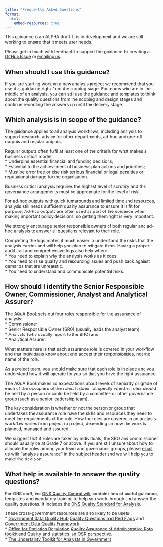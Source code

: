 ```yaml
---
title: "Frequently Asked Questions"
format:
  html:
    embed-resources: true
---
```


::: {.callout-note collapse="false"}
This guidance is an ALPHA draft. It is in development and we are still working to ensure that it meets user needs.

Please get in touch with feedback to support the guidance by creating a [GitHub Issue](https://github.com/best-practice-and-impact/analysis_project_documentation) or [emailing us](mailto:ASAP@ons.gov.uk).
:::

## When should I use this guidance?

If you are starting work on a new analysis project we recommend that you use this guidance right from the scoping stage. For teams who are in the middle of an analysis, you can still use the guidance and templates to think about the quality questions from the scoping and design stages and continue recording the answers up until the delivery stage. 

## Which analysis is in scope of the guidance?

The guidance applies to all analysis workflows, including analysis to support research, advice for other departments, ad-hoc and one-off outputs and regular outputs.  

Regular outputs often fulfil at least one of the criteria for what makes a business critical model:    
* Underpins essential financial and funding decisions;    
* Essential to the achievement of business plan actions and priorities;    
* Must be error free or else risk serious financial or legal penalties or reputational damage for the organisation.    
    
Business critical analysis requires the highest level of scrutiny and the governance arrangements must be appropriate for the level of risk.  

For ad-hoc outputs with quick turnarounds and limited time and resources, analysis still needs sufficient quality assurance to ensure it is fit for purpose. Ad-hoc outputs are often used as part of the evidence when making important policy decisions, so getting them right is very important.  

We strongly encourage senior responsible owners of both regular and ad-hoc analysis to answer all questions relevant to their role. 

Completing the logs makes it much easier to understand the risks that the analysis carries and will help you plan to mitigate them. Having a proper audit trail and comprehensive logs also help when:    
* You need to explain why the analysis works as it does.    
* You need to raise quality and resourcing issues and push back against demands that are unrealistic.    
* You need to understand and communicate potential risks.    

## How should I identify the Senior Responsible Owner, Commissioner, Analyst and Analytical Assurer?

The [AQuA Book](https://www.gov.uk/government/publications/the-aqua-book-guidance-on-producing-quality-analysis-for-government) sets out four roles responsible for the assurance of analysis:   
* Commissioner       
* Senior Responsible Owner (SRO) (usually leads the analyst team)    
* Analysts (who usually report to the SRO) and    
* Analytical Assurer.       

What matters here is that each assurance role is covered in your workflow and that individuals know about and accept their responsibilities, not the name of the role.    

As a project team, you should make sure that each role is in place and you understand how it will operate for you so that you have the right assurance. 

The AQuA Book makes no expectations about levels of seniority or grade of each of the occupiers of the roles. It does not specify whether roles should be held by a person or could be held by a committee or other governance group (such as a senior leadership team). 

The key consideration is whether or not the person or group that undertakes the assurance role have the skills and resources they need to meet the requirements of the role. How the roles are covered in an analysis workflow varies from project to project, depending on how the work is planned, managed and assured. 

We suggest that if roles are taken by individuals, the SRO and commissioner should usually be at Grade 7 or above. If you are still unsure about how to allocate the roles among your team and governance groups, please [email us](mailto:ASAP@ons.gov.uk) with "analysis assurance" in the subject header and we will help you to make the decision. 

## What help is available to answer the quality questions?

For ONS staff, the [ONS Quality Central wiki](https://officenationalstatistics.sharepoint.com/sites/onswiki/SitePages/Quality-Central.aspx) contains lots of useful guidance, templates and mandatory training to help you work through and answer the quality questions. It includes the [ONS Quality Standard for Analysis](https://officenationalstatistics.sharepoint.com/sites/onswiki/SitePages/Quality_Standards.aspx).    

These cross-government resources are also likely to be useful:    
* [Government Data Quality Hub](https://www.gov.uk/government/organisations/government-data-quality-hub) [Quality Questions and Red Flags](https://dataqualityhub.github.io/resources-for-quality-analysis-external/) and [Government Data Quality Framework](https://www.gov.uk/government/publications/the-government-data-quality-framework)    
* [Office for Statistics Regulation](https://osr.statisticsauthority.gov.uk/) [Quality Assurance of Administrative Data toolkit](https://osr.statisticsauthority.gov.uk/publication/administrative-data-quality-assurance-toolkit/) and [Quality and statistics: an OSR perspective](https://osr.statisticsauthority.gov.uk/publication/quality-and-statistics-an-osr-perspective/).    
* [The Uncertainty Toolkit for Analysts in Government](https://analystsuncertaintytoolkit.github.io/UncertaintyWeb/index.html)